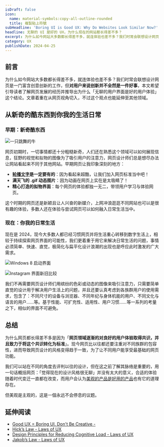 ```yaml
---
isDraft: false
icon:
  name: material-symbols:copy-all-outline-rounded
  title: 複製貼上符號
subHeadline: 'Boring UI is Good UX: Why Do Websites Look Similar Now?'
headline: 无聊的 UI 是好的 UX，为什么现在的网站都长得差不多？
excerpt: 为什么如今网站大多数都长得差不多，就连体验也差不多？我们时常会联想设计网页是一门富含创意创新的工作，但对使用者来说创新并不全然是一件好事。本篇文章希望引导读者了解网页发展的经历并推导出为什么「无聊的使用者介面是好的使用者体验」这个结论。
category: UX
publishDate: 2024-04-25
---
```


## 前言

为什么如今网站大多数都长得差不多，就连体验也差不多？我们时常会联想设计网页是一门富含创意创新的工作，但**对用户来说创新并不全然是一件好事**，本文希望引导读者了解网页发展的经历并推导出为什么「无聊的用户界面是好的用户体验」这个结论。文章着重在从网页视角切入，不过这个观点也能延伸至其他领域。

## 从新奇的酷东西到你我的生活日常

### 早期：新奇酷东西

![一只跳舞的牛](./cow.gif)

网页初期时，一切事情都还十分粗糙新奇，人们还在熟悉这个领域可以如何展现信息，狂野的视觉和拟物的图像为了吸引用户的注意力，网页设计师们总是想尽办法让网站看起来不同于其他网站。早期网页让我印象深刻的地方：

- **[轮播文字](https://developer.mozilla.org/en-US/docs/Web/HTML/Element/marquee)是一定要有的**：因为看起来超酷，让我们加入网页标准当中吧！
- **满天飞的 .gif 动态图片**：因为动画在网页上实在是太吸睛了！
- **精心打造的拟物界面**：每个网页的体验都独一无二，带领用户学习与体验网页。

这个时期的网页还是新颖且让人兴奋的新媒介，上网冲浪逛逛不同网站也可以是很有趣的体验，多数人还在体验与尝试网页可以如何融入日常生活当中。

### 现在：你我的日常生活

现在是 2024，现今大多数人都已经习惯网页并将生活重心转移到数字生活上，相较于持续探索网页界面的可能性，我们更着重于用它来解决日常生活的问题，事情必须简单、快速、直觉，极简化与扁平化设计浪潮的出现也是呼应此时激发的广大需求。

![Windows 8 启动界面](./win-8.webp 'Windows 8 扁平化设计风格')

![Instagram 界面新旧比较](./instagram.webp 'Instagram 界面新旧比较，图片来源： Fonts in Use、Instagram 首页 ')

我们不再需要网页设计师们用缤纷的色彩或动态的图像来吸引注意力，只需要简单直觉的设计用于解决用户生活上的问题，并且还要认真考虑到各族群用户的使用需求，包含了：不同尺寸的设备与浏览器、不同年纪与身体机能的用户、不同文化与语言的用户……等。基于性能、可扩充性、适用性、用户习惯……等一系列的考量之下，相似的界面不可避免。

## 总结

为什么网页都长得差不多是因为「**网页领域逐渐的对良好的用户体验取得共识，并且致力于将这个共识转化为标准**」。现今网页比以往都还要注重对不同族群的包容性，进而导致网页设计的风格变得趋于一致，为了让不同用户能享受最基础的网页功能。

我们可以站在不同的角度去评判以往的设计，但在这之前了解其脉络是重要的，用一句话概括网页：「觉得现在的设计风格很无聊」并没有太大的意义，合适的体验随着时代变迁一直都在改变，而用户会认为[美观的产品是好用的产品](https://lawsofux.com/aesthetic-usability-effect/)也有它的道理存在。

但美观是主观的，这是一個永远不会停息的议题。

## 延伸阅读

- [Good UX = Boring UI. Don't Be Creative - <uxenginner/>](https://uxengineer.com/blog/good-ux-boring-ui)
- [Hick’s Law - Laws of UX](https://lawsofux.com/hicks-law/)
- [Design Principles for Reducing Cognitive Load - Laws of UX](https://lawsofux.com/articles/2015/design-principles-for-reducing-cognitive-load/)
- [Jakob’s Law - Laws of UX](https://lawsofux.com/jakobs-law/)
